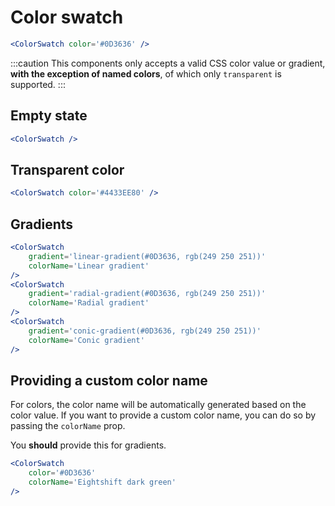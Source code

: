 # Color swatch


<ComponentShowcase fitWidth>
	<ColorSwatch color='#0D3636' />
</ComponentShowcase>

```jsx
<ColorSwatch color='#0D3636' />
```

:::caution
This components only accepts a valid CSS color value or gradient, **with the exception of named colors**, of which only `transparent` is supported.
:::

## Empty state

<ComponentShowcase fitWidth>
	<ColorSwatch />
</ComponentShowcase>

```jsx
<ColorSwatch />
```

## Transparent color

<ComponentShowcase fitWidth>
	<ColorSwatch color='#4433EE80' />
</ComponentShowcase>

```jsx
<ColorSwatch color='#4433EE80' />
```

## Gradients

<ComponentShowcase fitWidth>
	<ColorSwatch
		gradient='linear-gradient(#0D3636, rgb(249 250 251))'
		colorName='Linear gradient'
	/>
	<ColorSwatch
		gradient='radial-gradient(#0D3636, rgb(249 250 251))'
		colorName='Radial gradient'
	/>
	<ColorSwatch
		gradient='conic-gradient(#0D3636, rgb(249 250 251))'
		colorName='Conic gradient'
	/>
</ComponentShowcase>

```jsx
<ColorSwatch
	gradient='linear-gradient(#0D3636, rgb(249 250 251))'
	colorName='Linear gradient'
/>
<ColorSwatch
	gradient='radial-gradient(#0D3636, rgb(249 250 251))'
	colorName='Radial gradient'
/>
<ColorSwatch
	gradient='conic-gradient(#0D3636, rgb(249 250 251))'
	colorName='Conic gradient'
/>
```

## Providing a custom color name

For colors, the color name will be automatically generated based on the color value.
If you want to provide a custom color name, you can do so by passing the `colorName` prop.

You **should** provide this for gradients.

<ComponentShowcase fitWidth>
	<ColorSwatch
		color='#0D3636'
		colorName='Eightshift dark green'
	/>
</ComponentShowcase>

```jsx
<ColorSwatch
	color='#0D3636'
	colorName='Eightshift dark green'
/>
```
